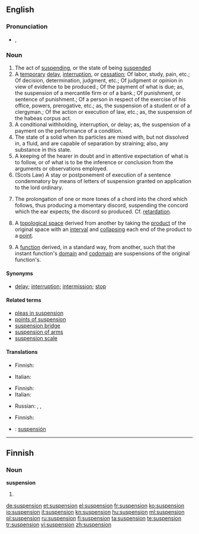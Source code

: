 ==English==

===Pronunciation===
* {{IPA|/səˈspɛnʃən/}}, {{SAMPA|/s@"spEnS@n/}}

===Noun===
{{en-noun}}

# The act of [[suspending]], or the state of being [[suspended]]
# A [[temporary]] [[delay]], [[interruption]], or [[cessation]]; Of labor, study, pain, etc.; Of decision, determination, judgment, etc.; Of judgment or opinion in view of evidence to be produced.; Of the payment of what is due; as, the suspension of a mercantile firm or of a bank.; Of punishment, or sentence of punishment.; Of a person in respect of the exercise of his office, powers, prerogative, etc.; as, the suspension of a student or of a clergyman.; Of the action or execution of law, etc.; as, the suspension of the habeas corpus act.
# A conditional withholding, interruption, or delay; as, the suspension of a payment on the performance of a condition.
# The state of a solid when its particles are mixed with, but not dissolved in, a fluid, and are capable of separation  by straining; also, any substance in this state.
# A keeping of the hearer in doubt and in attentive expectation of what is to follow, or of what is to be the inference or conclusion from the arguments or observations employed.
# (Scots Law) A stay or postponement of execution of a sentence condemnatory by means of letters of suspension granted on application to the lord ordinary.
# {{music}} The prolongation of one or more tones of a chord into the chord which follows, thus producing a momentary discord, suspending the concord which the ear expects; the discord so produced. Cf. [[retardation]].
#{{topology}} A [[topological space]] derived from another by taking the [[product]] of the original space with an [[interval]] and [[collapse|collapsing]] each end of the product to a [[point]].
#{{topology}} A [[function]] derived, in a standard way, from another, such that the instant function's [[domain]] and [[codomain]] are suspensions of the original function's.

====Synonyms====
* [[delay]]; [[interruption]]; [[intermission]]; [[stop]]

====Related terms====
*[[pleas in suspension]]
*[[points of suspension]]
*[[suspension bridge]]
*[[suspension of arms]]
*[[suspension scale]]

====Translations====
{{trans-top|act of suspending, or the state of being suspended}}
* Finnish: {{t-|fi|keskeytys}}
{{trans-mid}}
* Italian: {{t+|it|sospensione}}
{{trans-bottom}}

{{trans-top|a temporary delay, interruption, or cessation}}
* Finnish: {{t-|fi|keskeytys}}
* Italian: {{t+|it|sospensione}}
{{trans-mid}}
* Russian: {{t|ru|приостановление|n|tr=priostanovlénije|sc=Cyrl}},  {{t|ru|приостановка|n|tr=priostanóvka|sc=Cyrl}},  {{t|ru|прекращение|n|tr=prekraščénije|sc=Cyrl}}
{{trans-bottom}}

{{trans-top|a conditional withholding, interruption, or delay; as, the suspension of a payment on the performance of a condition}}
{{trans-mid}}
{{trans-bottom}}

{{trans-top|the state of a solid when its particles are mixed with, but not dissolved in, a fluid, and are capable of separation by straining}}
{{trans-mid}}
{{trans-bottom}}

{{trans-top|a keeping of the hearer in doubt and in attentive expectation of what is to follow}}
* Finnish: {{t-|fi|jännitys}}
{{trans-mid}}
{{trans-bottom}}

{{trans-top|a stay or postponement of execution of a sentence condemnatory}}
{{trans-mid}}
{{trans-bottom}}

{{trans-top|the prolongation of one or more tones of a chord into the chord which follows}}
{{trans-mid}}
{{trans-bottom}}

{{checktrans-top}}
*{{ttbc|Spanish}}: [[suspensión]]
{{checktrans-bottom}}

----

==Finnish==

===Noun===
'''suspension'''

# {{fi-form of|type=noun|case=genitive|pl=singular|[[suspensio]]}}

[[de:suspension]]
[[et:suspension]]
[[el:suspension]]
[[fr:suspension]]
[[ko:suspension]]
[[io:suspension]]
[[it:suspension]]
[[kn:suspension]]
[[hu:suspension]]
[[ml:suspension]]
[[pl:suspension]]
[[ru:suspension]]
[[fi:suspension]]
[[ta:suspension]]
[[te:suspension]]
[[tr:suspension]]
[[vi:suspension]]
[[zh:suspension]]